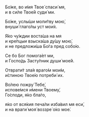 Бо́же, во и́мя Твое́ спаси́ мя,  
и в си́ле Твое́й суди́ ми.

Бо́же, услы́ши моли́тву мою́,  
внуши́ глаго́лы уст мои́х.

Я́ко чу́ждии воста́ша на мя  
и кре́пцыи взыска́ша ду́шу мою́,  
и не предложи́ша Бо́га пред собо́ю.

Се бо Бог помога́ет ми,  
и Госпо́дь Засту́пник души́ мое́й.

Отврати́т зла́я враго́м мои́м,  
и́стиною Твое́ю потреби́ их.

Во́лею пожру́ Тебе́,  
испове́мся и́мени Твоему́,  
Го́споди, я́ко бла́го,

я́ко от вся́кия печа́ли изба́вил мя еси́,  
и на враги́ моя́ воззре́ о́ко мое́.
